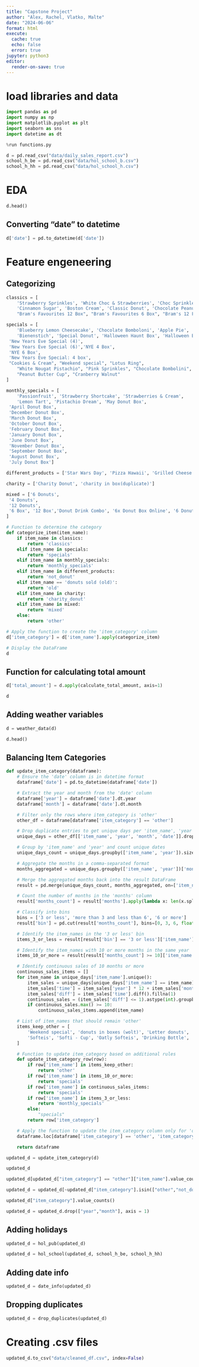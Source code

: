 ```yaml
---
title: "Capstone Project"
author: "Alex, Rachel, Vlatko, Malte"
date: "2024-06-06"
format: html
execute: 
  cache: true
  echo: false
  error: true
jupyter: python3
editor:
  render-on-save: true
---
```


# load libraries and data

```python
import pandas as pd
import numpy as np
import matplotlib.pyplot as plt
import seaborn as sns
import datetime as dt
```


```python
%run functions.py
```


```python
d = pd.read_csv("data/daily_sales_report.csv")
school_h_be = pd.read_csv("data/hol_school_b.csv")
school_h_hh = pd.read_csv("data/hol_school_h.csv")
```


# EDA 

```python
d.head()
```



## Converting "date" to datetime 

```python
d['date'] = pd.to_datetime(d['date'])
```



# Feature engeneering 

## Categorizing

```python

classics = [
    'Strawberry Sprinkles', 'White Choc & Strawberries', 'Choc Sprinkles', 
    'Cinnamon Sugar', 'Boston Cream', 'Classic Donut', 'Chocolate Peanut Fudge', 'Salted Caramel Hazelnut', 'Salted Caramel', 
    "Bram's Favourites 12 Box", "Bram's Favourites 6 Box", "Bram's 12 Favorites", "Bram's 6 Favorites", "Bram's Favourites (12 Box)"]

specials = [
    'Blueberry Lemon Cheesecake', 'Chocolate Bomboloni', 'Apple Pie', 
    'Bienenstich', 'Special Donut', 'Halloween Haunt Box', 'Halloween Box', "Valentine's Day Box", 'Valentines Day Special Box','New Years Eve Special: 6 box',
 'New Years Eve Special (4)',
 'New Years Eve Special (6)','NYE 4 Box',
 'NYE 6 Box',
 'New Years Eve Special: 4 box',
 "Cookies & Cream", "Weekend special", "Lotus Ring",
    "White Nougat Pistachio", "Pink Sprinkles", "Chocolate Bombolini", "Pecan Pie", "Affogato", "Vanilla Glazed",
    "Peanut Butter Cup", "Cranberry Walnut"
]

monthly_specials = [
    'Passionfruit', 'Strawberry Shortcake', 'Strawberries & Cream', 
    'Lemon Tart', 'Pistachio Dream', 'May Donut Box',
 'April Donut Box',
 'December Donut Box',
 'March Donut Box',
 'October Donut Box',
 'February Donut Box',
 'January Donut Box',
 'June Donut Box',
 'November Donut Box',
 'September Donut Box',
 'August Donut Box',
 'July Donut Box']

different_products = ['Star Wars Day', 'Pizza Hawaii', 'Grilled Cheese', 'Pie Day', 'Bat', 'Cat Day', 'NYE: Tonka Cream', 'Zimtstern Donut', 'Free Donut Softeis ', 'Cookie Softie Sandwich', 'Choc Custard Filled', 'Free Donut Upgrade', 'Strawberry Bun', 'Fried Chicken & Donut Waffle', 'Waffle + Maple Syrup', 'Chicken Waffle Sriracha', 'Chicken Waffle Truffle', 'Waffle + Sriracha ', 'Chicken Waffle Maple', 'Grilled Cheese with Jalapeños', 'Waffle + Truffle3', 'Grilled Cheese + Jalapenos', 'Classic Hot Dog', 'Special Hot Dog', 'Waffle + Truffle', 'Free Berliner', 'Letter Donuts']

charity = ['Charity Donut', 'charity in box(duplicate)']

mixed = ['6 Donuts',
 '4 Donuts',
 '12 Donuts',
 '6 Box', '12 Box','Donut Drink Combo', '6x Donut Box Online', '6 Donuts + 50% Rabatt auf ein Nitro Flat White 0,25l','6 box + free Nitro can', 'Puzzle Deal'
]

# Function to determine the category
def categorize_item(item_name):
    if item_name in classics:
        return 'classics'
    elif item_name in specials:
        return 'specials'
    elif item_name in monthly_specials:
        return 'monthly_specials'
    elif item_name in different_products:
        return 'not_donut'
    elif item_name == 'donuts sold (old)':
        return 'old'
    elif item_name in charity:
        return 'charity_donut'
    elif item_name in mixed:
        return 'mixed'
    else:
        return 'other'

# Apply the function to create the 'item_category' column
d['item_category'] = d['item_name'].apply(categorize_item)
```


```python
# Display the DataFrame
d
```


## Function for calculating total amount

```python
d['total_amount'] = d.apply(calculate_total_amount, axis=1)
```

```python
d
```


## Adding weather variables

```python
d = weather_data(d)
```

```python
d.head()
```



## Balancing Item Categories


```python
def update_item_category(dataframe):
    # Ensure the 'date' column is in datetime format
    dataframe['date'] = pd.to_datetime(dataframe['date'])

    # Extract the year and month from the 'date' column
    dataframe['year'] = dataframe['date'].dt.year
    dataframe['month'] = dataframe['date'].dt.month

    # Filter only the rows where item_category is 'other'
    other_df = dataframe[dataframe['item_category'] == 'other']

    # Drop duplicate entries to get unique days per 'item_name', 'year', and 'month'
    unique_days = other_df[['item_name', 'year', 'month', 'date']].drop_duplicates()

    # Group by 'item_name' and 'year' and count unique dates
    unique_days_count = unique_days.groupby(['item_name', 'year']).size().reset_index(name='unique_days_count')

    # Aggregate the months in a comma-separated format
    months_aggregated = unique_days.groupby(['item_name', 'year'])['month'].apply(lambda x: ','.join(map(str, sorted(x.unique())))).reset_index(name='months')

    # Merge the aggregated months back into the result DataFrame
    result = pd.merge(unique_days_count, months_aggregated, on=['item_name', 'year'])

    # Count the number of months in the 'months' column
    result['months_count'] = result['months'].apply(lambda x: len(x.split(',')))

    # Classify into bins
    bins = ['3 or less', 'more than 3 and less than 6', '6 or more']
    result['bin'] = pd.cut(result['months_count'], bins=[0, 3, 6, float('inf')], labels=bins, right=False)

    # Identify the item_names in the '3 or less' bin
    items_3_or_less = result[result['bin'] == '3 or less']['item_name'].unique()

    # Identify the item_names with 10 or more months in the same year
    items_10_or_more = result[result['months_count'] >= 10]['item_name'].unique()

    # Identify continuous sales of 10 months or more
    continuous_sales_items = []
    for item_name in unique_days['item_name'].unique():
        item_sales = unique_days[unique_days['item_name'] == item_name].sort_values(by=['year', 'month'])
        item_sales['time'] = item_sales['year'] * 12 + item_sales['month']
        item_sales['diff'] = item_sales['time'].diff().fillna(1)
        continuous_sales = (item_sales['diff'] <= 1).astype(int).groupby(item_sales['diff'].ne(1).cumsum()).cumsum()
        if continuous_sales.max() >= 10:
            continuous_sales_items.append(item_name)

    # List of item_names that should remain 'other'
    items_keep_other = [
        'Weekend special', 'donuts in boxes (wolt)', 'Letter donuts',
        'Softeis', 'Softi - Cup', 'Oatly Softeis', 'Drinking Bottle', 'Oatly Softeis', 'Softeis', 'Softi - Cup', 'Softi - Dount', 'Special Softi', 'donuts in boxes (wolt)'
    ]

    # Function to update item_category based on additional rules
    def update_item_category_row(row):
        if row['item_name'] in items_keep_other:
            return 'other'
        if row['item_name'] in items_10_or_more:
            return 'specials'
        if row['item_name'] in continuous_sales_items:
            return 'specials'
        if row['item_name'] in items_3_or_less:
            return 'monthly_specials'
        else:
            "specials"
        return row['item_category']

    # Apply the function to update the item_category column only for 'other' category rows
    dataframe.loc[dataframe['item_category'] == 'other', 'item_category'] = dataframe[dataframe['item_category'] == 'other'].apply(update_item_category_row, axis=1)

    return dataframe

updated_d = update_item_category(d)

updated_d

```


```python
updated_d[updated_d["item_category"] == "other"]["item_name"].value_counts()
```


```python
updated_d = updated_d[~updated_d["item_category"].isin(["other","not_donut"])]
```


```python
updated_d["item_category"].value_counts()
```



```python
updated_d = updated_d.drop(["year","month"], axis = 1)
```


## Adding holidays

```python
updated_d = hol_pub(updated_d)
```

```python
updated_d = hol_school(updated_d, school_h_be, school_h_hh)
```


## Adding date info

```python
updated_d = date_info(updated_d)
```


## Dropping duplicates

```python
updated_d = drop_duplicates(updated_d)
```


# Creating .csv files

```python
updated_d.to_csv("data/cleaned_df.csv", index=False)
```